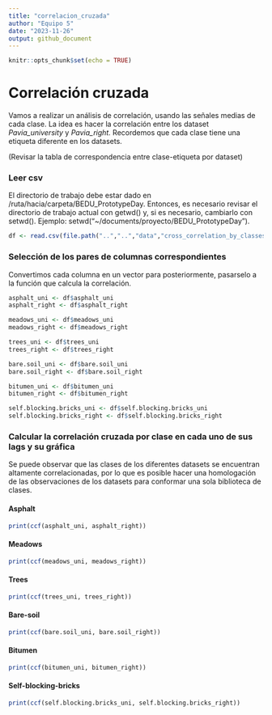 ```yaml
---
title: "correlacion_cruzada"
author: "Equipo 5"
date: "2023-11-26"
output: github_document
---
```


```r
knitr::opts_chunk$set(echo = TRUE)
```

# Correlación cruzada

Vamos a realizar un análisis de correlación, usando las señales medias de cada clase. La idea es hacer la correlación entre los dataset *Pavia_university* y *Pavia_right.* Recordemos que cada clase tiene una etiqueta diferente en los datasets.

(Revisar la tabla de correspondencia entre clase-etiqueta por dataset)

### Leer csv

El directorio de trabajo debe estar dado en /ruta/hacia/carpeta/BEDU_PrototypeDay. Entonces, es necesario revisar el directorio de trabajo actual con getwd() y, si es necesario, cambiarlo con setwd(). Ejemplo: setwd("\~/documents/proyecto/BEDU_PrototypeDay").

```r
df <- read.csv(file.path("..","..","data","cross_correlation_by_classes.csv"))
```

### Selección de los pares de columnas correspondientes

Convertimos cada columna en un vector para posteriormente, pasarselo a la función que calcula la correlación.

```r
asphalt_uni <- df$asphalt_uni
asphalt_right <- df$asphalt_right

meadows_uni <- df$meadows_uni
meadows_right <- df$meadows_right

trees_uni <- df$trees_uni
trees_right <- df$trees_right

bare.soil_uni <- df$bare.soil_uni
bare.soil_right <- df$bare.soil_right

bitumen_uni <- df$bitumen_uni
bitumen_right <- df$bitumen_right

self.blocking.bricks_uni <- df$self.blocking.bricks_uni
self.blocking.bricks_right <- df$self.blocking.bricks_right

```

### Calcular la correlación cruzada por clase en cada uno de sus lags y su gráfica

Se puede observar que las clases de los diferentes datasets se encuentran altamente correlacionadas, por lo que es posible hacer una homologación de las observaciones de los datasets para conformar una sola biblioteca de clases.

#### Asphalt

```r

print(ccf(asphalt_uni, asphalt_right))

```

#### Meadows

```r

print(ccf(meadows_uni, meadows_right))
```

#### Trees

```r

print(ccf(trees_uni, trees_right))

```

#### Bare-soil

```r

print(ccf(bare.soil_uni, bare.soil_right))

```

#### Bitumen

```r

print(ccf(bitumen_uni, bitumen_right))
```

#### Self-blocking-bricks

```r

print(ccf(self.blocking.bricks_uni, self.blocking.bricks_right))

```
